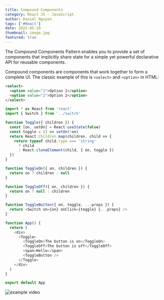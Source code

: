 ```yaml
---
title: Compound Components
category: React JS - JavaScript
author: Daniel Nguyen
tags: ['#React']
date: 2022-05-28
thumbnail: image.jpg
featured: true
---
```


The Compound Components Pattern enables you to provide a set of
components that implicitly share state for a simple yet powerful declarative API
for reusable components.

Compound components are components that work together to form a complete UI. The
classic example of this is `<select>` and `<option>` in HTML:

```html
<select>
  <option value="1">Option 1</option>
  <option value="2">Option 2</option>
</select>
```

```javascript
import * as React from 'react'
import { Switch } from '../switch'

function Toggle({ children }) {
  const [on, setOn] = React.useState(false)
  const toggle = () => setOn(!on)
  return React.Children.map(children, child => {
    return typeof child.type === 'string'
      ? child
      : React.cloneElement(child, { on, toggle })
  })
}

function ToggleOn({ on, children }) {
  return on ? children : null
}

function ToggleOff({ on, children }) {
  return on ? null : children
}

function ToggleButton({ on, toggle, ...props }) {
  return <Switch on={on} onClick={toggle} {...props} />
}

function App() {
  return (
    <div>
      <Toggle>
        <ToggleOn>The button is on</ToggleOn>
        <ToggleOff>The button is off</ToggleOff>
        <span>Hello</span>
        <ToggleButton />
      </Toggle>
    </div>
  )
}

export default App
```

![example video](./example.gif)

